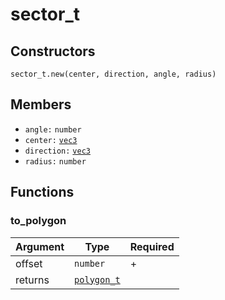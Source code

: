 # sector_t

## Constructors

`sector_t.new(center, direction, angle, radius)`

## Members

- `angle:` `number`
- `center:` [`vec3`](/structs/vec3)
- `direction:` [`vec3`](/structs/vec3)
- `radius:` `number`

## Functions

### to_polygon

| Argument | Type                              | Required |
| -------- | --------------------------------- | -------- |
| offset   | `number`                          | +        |
| returns  | [`polygon_t`](/structs/polygon_t) |          |
